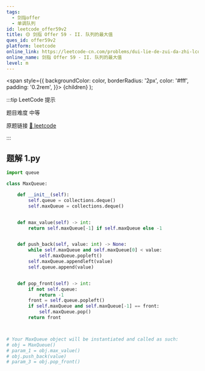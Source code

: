 ```yaml
---
tags:
  - 剑指offer
  - 单调队列
id: leetcode_offer59v2
title: 🟡 剑指 Offer 59 - II. 队列的最大值
ques_id: offer59v2
platform: leetcode
online_link: https://leetcode-cn.com/problems/dui-lie-de-zui-da-zhi-lcof/
online_name: 剑指 Offer 59 - II. 队列的最大值
level: m
---
```


  <span
    style={{
      backgroundColor: color,
      borderRadius: '2px',
      color: '#fff',
      padding: '0.2rem',
    }}>
    {children}
  </span>
);

:::tip LeetCode 提示

题目难度 <Highlight color="#ffc01e">中等</Highlight>

原题链接 [🔗 leetcode](https://leetcode-cn.com/problems/dui-lie-de-zui-da-zhi-lcof/)

:::



## 题解 1.py

```py
import queue

class MaxQueue:

    def __init__(self):
        self.queue = collections.deque()
        self.maxQueue = collections.deque()


    def max_value(self) -> int:
        return self.maxQueue[-1] if self.maxQueue else -1


    def push_back(self, value: int) -> None:
        while self.maxQueue and self.maxQueue[0] < value:
            self.maxQueue.popleft()
        self.maxQueue.appendleft(value)
        self.queue.append(value)


    def pop_front(self) -> int:
        if not self.queue:
            return -1
        front = self.queue.popleft()
        if self.maxQueue and self.maxQueue[-1] == front:
            self.maxQueue.pop()
        return front



# Your MaxQueue object will be instantiated and called as such:
# obj = MaxQueue()
# param_1 = obj.max_value()
# obj.push_back(value)
# param_3 = obj.pop_front()
```


